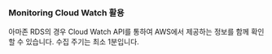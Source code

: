 ### Monitoring Cloud Watch 활용

아마존 RDS의 경우 Cloud Watch API를 통하여 AWS에서 제공하는 정보를 함께 확인할 수 있습니다. 수집 주기는 최소 1분입니다.